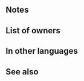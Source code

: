 {{Weapon Infobox
|tagid=SID_聖夜のステッキ
|intID=3391
|image=wep_mg272
|exclusive=0
|weaponType=Green Tome
|cost=200
|might=8
|range=2
|effect=At start of combat, if unit's HP ≥ 25%, inflicts Atk/Res-5 on foe during combat and foe cannot make a follow-up attack.
|statModifiers=0,8,0,0,0
|required=Elwind
|next=Peppy Cane+
|promotionRarity=5
|promotionTier=1
|properties=
}}
==Notes==
{{Temporary debuffs}}
{{Prevent follow-up}}
==List of owners==
{{Skill Hero List}}
==In other languages==
{{OtherLanguages
|japanese=聖夜のステッキ
|german=Lebhafter Stab
|spanishEU=Bastón alegre
|spanishLA=Bastón alegre
|french=Bâton animé
|italian=Bastone vispo
|chineseTW=聖夜之杖
|portuguese=Cajado vivaz
}}
==See also==
{{See also skills|cond=Description LIKE '%inflicts Atk/Res-% during combat%foe cannot make a follow-up%' AND Exclusive='1'}}
{{Weapons Navbox}}